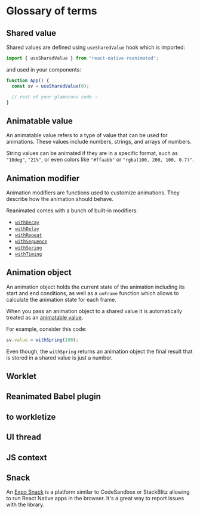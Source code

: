 # Glossary of terms

## Shared value

Shared values are defined using `useSharedValue` hook which is imported:

```javascript
import { useSharedValue } from "react-native-reanimated";
```

and used in your components:

```javascript {2}
function App() {
  const sv = useSharedValue(0);

  // rest of your glamorous code ✨
}
```

## Animatable value

An animatable value refers to a type of value that can be used for animations. These values include numbers, strings, and arrays of numbers.

String values can be animated if they are in a specific format, such as `"10deg"`, `"21%"`, or even colors like `"#ffaabb"` or `"rgba(100, 200, 100, 0.7)"`.

## Animation modifier

Animation modifiers are functions used to customize animations. They describe how the animation should behave.

Reanimated comes with a bunch of built-in modifiers:

- [`withDecay`](/)
- [`withDelay`](/)
- [`withRepeat`](/)
- [`withSequence`](/)
- [`withSpring`](/)
- [`withTiming`](/)

## Animation object

An animation object holds the current state of the animation including its start and end conditions, as well as a `onFrame` function which allows to calculate the animation state for each frame.

When you pass an animation object to a shared value it is automatically treated as an [animatable value](/docs/fundamentals/glossary#animatable-value).

For example, consider this code:

```javascript
sv.value = withSpring(100);
```

Even though, the `withSpring` returns an animation object the final result that is stored in a shared value is just a number.

## Worklet

## Reanimated Babel plugin

## to workletize

## UI thread

## JS context

## Snack

An [Expo Snack](https://snack.expo.dev/) is a platform similar to CodeSandbox or StackBlitz allowing to run React Native apps in the browser. It's a great way to report issues with the library.

